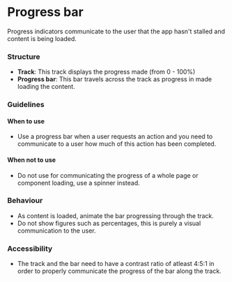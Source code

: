 ---
---


# Progress bar

Progress indicators communicate to the user that the app hasn't stalled and content is being loaded.

<FigmaExample
  iframeUrl="https://www.figma.com/embed?embed_host=share&url=https%3A%2F%2Fwww.figma.com%2Ffile%2FYFQOTSiD1G8bLeGkNkTcVJ%2FComponents%253A-Mobile-Apps%3Ftype%3Ddesign%26node-id%3D267%253A13339%26mode%3Ddesign%26t%3DySB7imeFHiu6U97m-1"
  height="600"
/>

### Structure 

- **Track**: This track displays the progress made (from 0 - 100%)
- **Progress bar**: This bar travels across the track as progress in made loading the content.

### Guidelines

#### When to use 

- Use a progress bar when a user requests an action and you need to communicate to a user how much of this action has been completed.

#### When not to use 

- Do not use for communicating the progress of a whole page or component loading, use a spinner instead.

### Behaviour 

- As content is loaded, animate the bar progressing through the track.
- Do not show figures such as percentages, this is purely a visual communication to the user.

### Accessibility 

- The track and the bar need to have a contrast ratio of atleast 4:5:1 in order to properly communicate the progress of the bar along the track.
